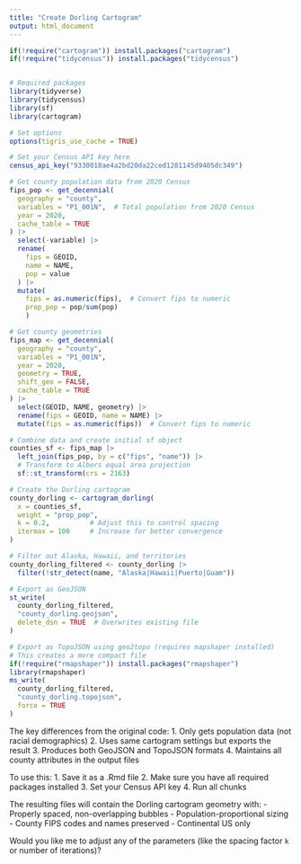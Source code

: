```yaml
---
title: "Create Dorling Cartogram"
output: html_document
---
```


```r

if(!require("cartogram")) install.packages("cartogram")
if(!require("tidycensus")) install.packages("tidycensus")


# Required packages
library(tidyverse)
library(tidycensus)
library(sf)
library(cartogram)

# Set options
options(tigris_use_cache = TRUE)
```

```r
# Set your Census API key here
census_api_key("9330018ae4a2bd20da22ced1281145d9405dc349")

# Get county population data from 2020 Census
fips_pop <- get_decennial(
  geography = "county",
  variables = "P1_001N",  # Total population from 2020 Census
  year = 2020,
  cache_table = TRUE
) |>
  select(-variable) |>
  rename(
    fips = GEOID,
    name = NAME,
    pop = value
  ) |>
  mutate(
    fips = as.numeric(fips),  # Convert fips to numeric
    prop_pop = pop/sum(pop)
    )

# Get county geometries
fips_map <- get_decennial(
  geography = "county",
  variables = "P1_001N",
  year = 2020,
  geometry = TRUE,
  shift_geo = FALSE,
  cache_table = TRUE
) |>
  select(GEOID, NAME, geometry) |>
  rename(fips = GEOID, name = NAME) |>
  mutate(fips = as.numeric(fips))  # Convert fips to numeric
```

```r
# Combine data and create initial sf object
counties_sf <- fips_map |>
  left_join(fips_pop, by = c("fips", "name")) |>
  # Transform to Albers equal area projection
  sf::st_transform(crs = 2163)

# Create the Dorling cartogram
county_dorling <- cartogram_dorling(
  x = counties_sf,
  weight = "prop_pop",
  k = 0.2,          # Adjust this to control spacing
  itermax = 100     # Increase for better convergence
)

# Filter out Alaska, Hawaii, and territories
county_dorling_filtered <- county_dorling |>
  filter(!str_detect(name, "Alaska|Hawaii|Puerto|Guam"))
```

```r
# Export as GeoJSON
st_write(
  county_dorling_filtered,
  "county_dorling.geojson",
  delete_dsn = TRUE  # Overwrites existing file
)

# Export as TopoJSON using geo2topo (requires mapshaper installed)
# This creates a more compact file
if(!require("rmapshaper")) install.packages("rmapshaper")
library(rmapshaper)
ms_write(
  county_dorling_filtered,
  "county_dorling.topojson",
  force = TRUE
)
```

The key differences from the original code:
1. Only gets population data (not racial demographics)
2. Uses same cartogram settings but exports the result
3. Produces both GeoJSON and TopoJSON formats
4. Maintains all county attributes in the output files

To use this:
1. Save it as a .Rmd file
2. Make sure you have all required packages installed
3. Set your Census API key
4. Run all chunks

The resulting files will contain the Dorling cartogram geometry with:
- Properly spaced, non-overlapping bubbles
- Population-proportional sizing
- County FIPS codes and names preserved
- Continental US only

Would you like me to adjust any of the parameters (like the spacing factor `k` or number of iterations)?